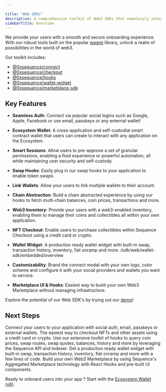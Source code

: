 ---

title: "Web SDKs"
description: A comprehensive toolkit of Web3 SDKs that seamlessly integrate into your application.
sidebarTitle: Overview
---

We provide your users with a smooth and secure onboarding experience. With our robust tools built on the popular [wagmi](https://wagmi.sh/) library, unlock a realm of possibilities in the world of web3.

Our toolkit includes:

- [@0xsequence/connect](https://www.npmjs.com/package/@0xsequence/connect)
- [@0xsequence/checkout](https://www.npmjs.com/package/@0xsequence/checkout)
- [@0xsequence/hooks](https://www.npmjs.com/package/@0xsequence/hooks)
- [@0xsequence/wallet-widget](https://www.npmjs.com/package/@0xsequence/wallet-widget)
- [@0xsequence/marketplace-sdk](https://www.npmjs.com/package/@0xsequence/marketplace-sdk)

## Key Features

- **Seamless Auth**: Connect via popular social logins such as Google, Apple, Facebook or use email, passkeys or any external wallet! 

- **Ecosystem Wallet**: A cross-application and self-custodial smart contract wallet that users can create to interact with any application on the Ecosystem.

- **Smart Sessions**: Allow users to pre-approve a set of granular permissions, enabling a fluid experience or powerful automation, all while maintaining user security and self-custody.

- **Swap Hooks**: Easily plug in our swap hooks to your application to enable token swaps.

- **Link Wallets**: Allow your users to link multiple wallets to their account.

- **Chain Abstraction**: Build a chain abstracted experience by using our hooks to fetch multi-chain balances, coin prices, transactions and more.

- **Web3 Inventory**: Provide your users with a web3-enabled inventory, enabling them to manage their coins and collectibles all within your own application.

- **NFT Checkout**: Enable users to purchase collectibles within Sequence Checkout using a credit card or crypto.

- **Wallet Widget**: A production ready wallet widget with built-in swap, transaction history, inventory, fiat onramp and more.
/sdk/web/wallet-sdk/embedded/overview
- **Customizability**: Brand the connect modal with your own logo, color scheme and configure it with your social providers and wallets you want to service.

- **Marketplace UI & Hooks**: Easiest way to build your own Web3 Marketplace without managing infrastructure.

Explore the potential of our Web SDK's by trying out our [demo](https://0xsequence.github.io/web-sdk/)!

## Next Steps

<CardGroup>
  <Card title="Connect" icon="wallet" href="/sdk/web/wallet-sdk/ecosystem/overview">
    Connect your users to your application with social auth, email, passkeys or external wallets.
  </Card>
  <Card title="Checkout" icon="money-bills" href="/sdk/web/checkout-sdk/getting-started">
    The easiest way to checkout NFTs and other assets using a credit card or crypto.
  </Card>
  <Card title="Hooks" icon="puzzle-piece" href="/sdk/web/hooks-sdk/getting-started">
    Use our extensive toolkit of hooks to query coin prices, swap routes, swap quotes, balances, history and more
    by leveraging the Sequence API and Indexer. 
  </Card>
   <Card title="Wallet Widget" icon="wallet" href="/sdk/web/wallet-widget-sdk/getting-started">
    Get a production ready wallet widget with built-in swap, transaction history, inventory, fiat onramp and more with a few 
    lines of code.
  </Card>
  <Card title="Marketplace" icon="shop" href="/sdk/web/marketplace-sdk/overview">
    Build your own Web3 Marketplace by using Sequence's Aggregated Marketplace technology with React Hooks and pre-built UI components.
  </Card>
</CardGroup>

Ready to onboard users into your app ? Start with the [Ecosystem Wallet (v6)](/sdk/web/wallet-sdk/ecosystem/getting-started).
